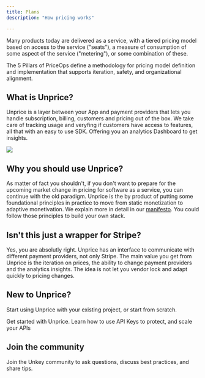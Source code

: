 ```yaml
---
title: Plans
description: "How pricing works"

---
```


Many products today are delivered as a service, with a tiered pricing model based on access to the service ("seats"), a measure of consumption of some aspect of the service ("metering"), or some combination of these.

The 5 Pillars of PriceOps define a methodology for pricing model definition and implementation that supports iteration, safety, and organizational alignment.

## What is Unprice?

Unprice is a layer between your App and payment providers that lets you handle subscription, billing, customers and pricing out of the box. We take care of tracking usage and veryfing if customers have access to features, all that with an easy to use SDK. Offering you an analytics Dashboard to get insights.

<Frame caption="unprice overview">
  <img src="/images/unprice-overview.png"/>
</Frame>

## Why you should use Unprice?

As matter of fact you shouldn't, if you don't want to prepare for the upcoming market change in pricing for software as a service, you can continue with the old paradigm. Unprice is the by product of putting some foundational principles in practice to move from static monetization to adaptive monetivation. We explain more in detail in our [manifesto](https://unprice.dev/manifesto). You could follow those principles to build your own stack.

## Isn't this just a wrapper for Stripe?

Yes, you are absolutly right. Unprice has an interface to communicate with different payment providers, not only Stripe. The main value you get from Unprice is the iteration on prices, the ability to change payment providers and the analytics insights. The idea is not let you vendor lock and adapt quickly to pricing changes.


## New to Unprice?

Start using Unprice with your existing project, or start from scratch.

<CardGroup cols={2}>
  <Card
    title="Quickstart"
    icon="bolt-lightning"
    href="/quickstart/onboarding-plan"
  >
    Get started with Unprice.
  </Card>
  <Card
    title="Features"
    icon="list"
    href="/apis/introduction"
  >
    Learn how to use API Keys to protect, and scale your APIs
  </Card>
</CardGroup>


## Join the community

Join the Unkey community to ask questions, discuss best practices, and share tips.

<CardGroup cols={3}>
  <Card title="Discord" icon="discord" href="https://unprice.com/discord" />
  <Card
    title="GitHub"
    icon="github"
    href="https://github.com/jhonsfran1165/unprice"
  ></Card>
</CardGroup>